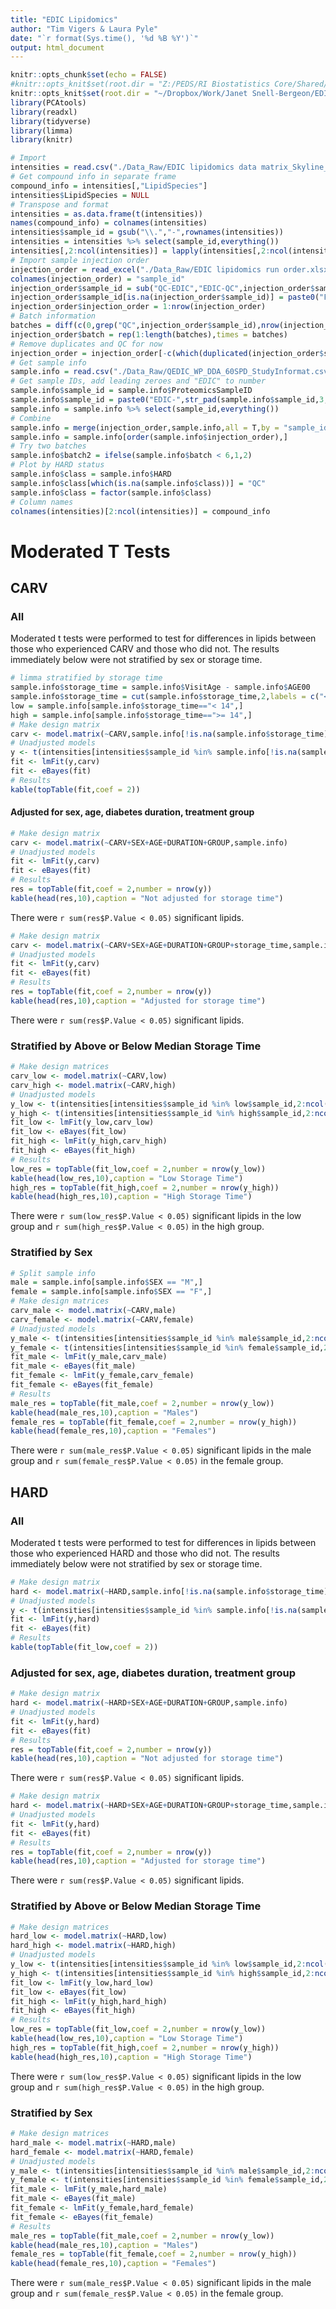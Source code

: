 ```yaml
---
title: "EDIC Lipidomics"
author: "Tim Vigers & Laura Pyle"
date: "`r format(Sys.time(), '%d %B %Y')`"
output: html_document
---
```


```r
knitr::opts_chunk$set(echo = FALSE)
#knitr::opts_knit$set(root.dir = "Z:/PEDS/RI Biostatistics Core/Shared/Shared Projects/Laura/BDC/Projects/Janet Snell-Bergeon/EDIC/Lipidomics")
knitr::opts_knit$set(root.dir = "~/Dropbox/Work/Janet Snell-Bergeon/EDIC/Lipidomics")
library(PCAtools)
library(readxl)
library(tidyverse)
library(limma)
library(knitr)
```

```r
# Import
intensities = read.csv("./Data_Raw/EDIC lipidomics data matrix_Skyline_2021.02.25.csv",stringsAsFactors = F)
# Get compound info in separate frame
compound_info = intensities[,"LipidSpecies"]
intensities$LipidSpecies = NULL
# Transpose and format
intensities = as.data.frame(t(intensities))
names(compound_info) = colnames(intensities)
intensities$sample_id = gsub("\\.","-",rownames(intensities))
intensities = intensities %>% select(sample_id,everything())
intensities[,2:ncol(intensities)] = lapply(intensities[,2:ncol(intensities)],function(c){log(as.numeric(c))})
# Import sample injection order
injection_order = read_excel("./Data_Raw/EDIC lipidomics run order.xlsx")
colnames(injection_order) = "sample_id"
injection_order$sample_id = sub("QC-EDIC","EDIC-QC",injection_order$sample_id)
injection_order$sample_id[is.na(injection_order$sample_id)] = paste0("Failed-QC-",1:sum(is.na(injection_order$sample_id))) # For now assume that the missing are QCs
injection_order$injection_order = 1:nrow(injection_order)
# Batch information
batches = diff(c(0,grep("QC",injection_order$sample_id),nrow(injection_order)))
injection_order$batch = rep(1:length(batches),times = batches)
# Remove duplicates and QC for now
injection_order = injection_order[-c(which(duplicated(injection_order$sample_id)),grep("Failed-QC",injection_order$sample_id)),]
# Get sample info
sample.info = read.csv("./Data_Raw/QEDIC_WP_DDA_60SPD_StudyInformat.csv")
# Get sample IDs, add leading zeroes and "EDIC" to number
sample.info$sample_id = sample.info$ProteomicsSampleID
sample.info$sample_id = paste0("EDIC-",str_pad(sample.info$sample_id,3,"left",0))
sample.info = sample.info %>% select(sample_id,everything())
# Combine
sample.info = merge(injection_order,sample.info,all = T,by = "sample_id")
sample.info = sample.info[order(sample.info$injection_order),]
# Try two batches
sample.info$batch2 = ifelse(sample.info$batch < 6,1,2)
# Plot by HARD status
sample.info$class = sample.info$HARD
sample.info$class[which(is.na(sample.info$class))] = "QC"
sample.info$class = factor(sample.info$class)
# Column names
colnames(intensities)[2:ncol(intensities)] = compound_info
```

# Moderated T Tests

## CARV

### All

Moderated t tests were performed to test for differences in lipids between those who experienced CARV and those who did not. The results immediately below were not stratified by sex or storage time.

```r
# limma stratified by storage time
sample.info$storage_time = sample.info$VisitAge - sample.info$AGE00
sample.info$storage_time = cut(sample.info$storage_time,2,labels = c("< 14",">= 14"))
low = sample.info[sample.info$storage_time=="< 14",]
high = sample.info[sample.info$storage_time==">= 14",]
# Make design matrix
carv <- model.matrix(~CARV,sample.info[!is.na(sample.info$storage_time),])
# Unadjusted models
y <- t(intensities[intensities$sample_id %in% sample.info[!is.na(sample.info$storage_time),"sample_id"],2:ncol(intensities)])
fit <- lmFit(y,carv)
fit <- eBayes(fit)
# Results
kable(topTable(fit,coef = 2))
```

#### Adjusted for sex, age, diabetes duration, treatment group

```r
# Make design matrix
carv <- model.matrix(~CARV+SEX+AGE+DURATION+GROUP,sample.info)
# Unadjusted models
fit <- lmFit(y,carv)
fit <- eBayes(fit)
# Results
res = topTable(fit,coef = 2,number = nrow(y))
kable(head(res,10),caption = "Not adjusted for storage time")
```

There were `r sum(res$P.Value < 0.05)` significant lipids.

```r
# Make design matrix
carv <- model.matrix(~CARV+SEX+AGE+DURATION+GROUP+storage_time,sample.info)
# Unadjusted models
fit <- lmFit(y,carv)
fit <- eBayes(fit)
# Results
res = topTable(fit,coef = 2,number = nrow(y))
kable(head(res,10),caption = "Adjusted for storage time")
```

There were `r sum(res$P.Value < 0.05)` significant lipids.

### Stratified by Above or Below Median Storage Time

```r
# Make design matrices
carv_low <- model.matrix(~CARV,low)
carv_high <- model.matrix(~CARV,high)
# Unadjusted models
y_low <- t(intensities[intensities$sample_id %in% low$sample_id,2:ncol(intensities)])
y_high <- t(intensities[intensities$sample_id %in% high$sample_id,2:ncol(intensities)])
fit_low <- lmFit(y_low,carv_low)
fit_low <- eBayes(fit_low)
fit_high <- lmFit(y_high,carv_high)
fit_high <- eBayes(fit_high)
# Results
low_res = topTable(fit_low,coef = 2,number = nrow(y_low))
kable(head(low_res,10),caption = "Low Storage Time")
high_res = topTable(fit_high,coef = 2,number = nrow(y_high))
kable(head(high_res,10),caption = "High Storage Time")
```

There were `r sum(low_res$P.Value < 0.05)` significant lipids in the low group and `r sum(high_res$P.Value < 0.05)` in the high group.

### Stratified by Sex

```r
# Split sample info
male = sample.info[sample.info$SEX == "M",]
female = sample.info[sample.info$SEX == "F",]
# Make design matrices
carv_male <- model.matrix(~CARV,male)
carv_female <- model.matrix(~CARV,female)
# Unadjusted models
y_male <- t(intensities[intensities$sample_id %in% male$sample_id,2:ncol(intensities)])
y_female <- t(intensities[intensities$sample_id %in% female$sample_id,2:ncol(intensities)])
fit_male <- lmFit(y_male,carv_male)
fit_male <- eBayes(fit_male)
fit_female <- lmFit(y_female,carv_female)
fit_female <- eBayes(fit_female)
# Results
male_res = topTable(fit_male,coef = 2,number = nrow(y_low))
kable(head(male_res,10),caption = "Males")
female_res = topTable(fit_female,coef = 2,number = nrow(y_high))
kable(head(female_res,10),caption = "Females")
```

There were `r sum(male_res$P.Value < 0.05)` significant lipids in the male group and `r sum(female_res$P.Value < 0.05)` in the female group.

## HARD

### All

Moderated t tests were performed to test for differences in lipids between those who experienced HARD and those who did not. The results immediately below were not stratified by sex or storage time.

```r
# Make design matrix
hard <- model.matrix(~HARD,sample.info[!is.na(sample.info$storage_time),])
# Unadjusted models
y <- t(intensities[intensities$sample_id %in% sample.info[!is.na(sample.info$storage_time),"sample_id"],2:ncol(intensities)])
fit <- lmFit(y,hard)
fit <- eBayes(fit)
# Results
kable(topTable(fit_low,coef = 2))
```

### Adjusted for sex, age, diabetes duration, treatment group

```r
# Make design matrix
hard <- model.matrix(~HARD+SEX+AGE+DURATION+GROUP,sample.info)
# Unadjusted models
fit <- lmFit(y,hard)
fit <- eBayes(fit)
# Results
res = topTable(fit,coef = 2,number = nrow(y))
kable(head(res,10),caption = "Not adjusted for storage time")
```

There were `r sum(res$P.Value < 0.05)` significant lipids.

```r
# Make design matrix
hard <- model.matrix(~HARD+SEX+AGE+DURATION+GROUP+storage_time,sample.info)
# Unadjusted models
fit <- lmFit(y,hard)
fit <- eBayes(fit)
# Results
res = topTable(fit,coef = 2,number = nrow(y))
kable(head(res,10),caption = "Adjusted for storage time")
```

There were `r sum(res$P.Value < 0.05)` significant lipids.

### Stratified by Above or Below Median Storage Time

```r
# Make design matrices
hard_low <- model.matrix(~HARD,low)
hard_high <- model.matrix(~HARD,high)
# Unadjusted models
y_low <- t(intensities[intensities$sample_id %in% low$sample_id,2:ncol(intensities)])
y_high <- t(intensities[intensities$sample_id %in% high$sample_id,2:ncol(intensities)])
fit_low <- lmFit(y_low,hard_low)
fit_low <- eBayes(fit_low)
fit_high <- lmFit(y_high,hard_high)
fit_high <- eBayes(fit_high)
# Results
low_res = topTable(fit_low,coef = 2,number = nrow(y_low))
kable(head(low_res,10),caption = "Low Storage Time")
high_res = topTable(fit_high,coef = 2,number = nrow(y_high))
kable(head(high_res,10),caption = "High Storage Time")
```

There were `r sum(low_res$P.Value < 0.05)` significant lipids in the low group and `r sum(high_res$P.Value < 0.05)` in the high group.

### Stratified by Sex

```r
# Make design matrices
hard_male <- model.matrix(~HARD,male)
hard_female <- model.matrix(~HARD,female)
# Unadjusted models
y_male <- t(intensities[intensities$sample_id %in% male$sample_id,2:ncol(intensities)])
y_female <- t(intensities[intensities$sample_id %in% female$sample_id,2:ncol(intensities)])
fit_male <- lmFit(y_male,hard_male)
fit_male <- eBayes(fit_male)
fit_female <- lmFit(y_female,hard_female)
fit_female <- eBayes(fit_female)
# Results
male_res = topTable(fit_male,coef = 2,number = nrow(y_low))
kable(head(male_res,10),caption = "Males")
female_res = topTable(fit_female,coef = 2,number = nrow(y_high))
kable(head(female_res,10),caption = "Females")
```

There were `r sum(male_res$P.Value < 0.05)` significant lipids in the male group and `r sum(female_res$P.Value < 0.05)` in the female group.
